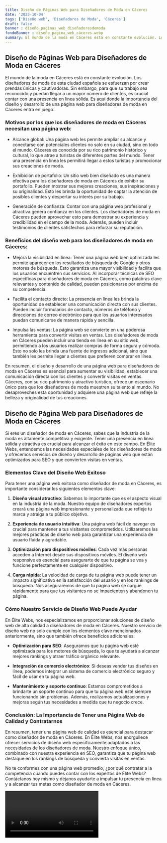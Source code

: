 ```yaml
---
title: Diseño de Páginas Web para Diseñadores de Moda en Cáceres
date: '2023-10-04'
tags: ['Diseño web', 'Diseñadores de Moda', 'Cáceres']
draft: false
banner : diseño_paginas_web_diseñadoresdemoda
fondoBanner : diseño_pagina_web_cáceres.webp
summary: El mundo de la moda en Cáceres está en constante evolución. Los diseñadores de moda de esta ciudad española se esfuerzan por crear prendas únicas y cautivadoras. Sin embargo, para que su trabajo sea reconocido y puedan llegar a un mayor número de clientes, es crucial contar con una presencia en línea sólida. Es aquí donde la importancia del diseño y desarrollo de una página web para diseñadores de moda en Cáceres entra en juego.
---
```


## Diseño de Páginas Web para Diseñadores de Moda en Cáceres

El mundo de la moda en Cáceres está en constante evolución. Los diseñadores de moda de esta ciudad española se esfuerzan por crear prendas únicas y cautivadoras. Sin embargo, para que su trabajo sea reconocido y puedan llegar a un mayor número de clientes, es crucial contar con una presencia en línea sólida. Es aquí donde la importancia del diseño y desarrollo de una página web para diseñadores de moda en Cáceres entra en juego.

### Motivos por los que los diseñadores de moda en Cáceres necesitan una página web:

- Alcance global: Una página web les permite ampliar su alcance y conectarse con potenciales clientes no solo en su ciudad, sino en todo el mundo. Cáceres es conocida por su rico patrimonio histórico y cultural, lo que atrae a turistas de diferentes partes del mundo. Tener una presencia en línea les permitirá llegar a estos turistas y promocionar sus creaciones de moda.

- Exhibición de portafolio: Un sitio web bien diseñado es una manera efectiva para los diseñadores de moda en Cáceres de exhibir su portafolio. Pueden mostrar sus mejores creaciones, sus inspiraciones y su originalidad. Esto les brinda la oportunidad de captar la atención de posibles clientes y despertar su interés por su trabajo.

- Generación de confianza: Contar con una página web profesional y atractiva genera confianza en los clientes. Los diseñadores de moda en Cáceres pueden aprovechar esto para demostrar su experiencia y credibilidad en el campo de la moda. Además, pueden incluir testimonios de clientes satisfechos para reforzar su reputación.

### Beneficios del diseño web para los diseñadores de moda en Cáceres:

- Mejora la visibilidad en línea: Tener una página web bien optimizada les permite aparecer en los resultados de búsqueda de Google y otros motores de búsqueda. Esto garantiza una mayor visibilidad y facilita que los usuarios encuentren sus servicios. Al incorporar técnicas de SEO específicas para diseñadores de moda en Cáceres, como palabras clave relevantes y contenido de calidad, pueden posicionarse por encima de su competencia.

- Facilita el contacto directo: La presencia en línea les brinda la oportunidad de establecer una comunicación directa con sus clientes. Pueden incluir formularios de contacto, números de teléfono y direcciones de correo electrónico para que los usuarios interesados puedan comunicarse de manera rápida y sencilla.

- Impulsa las ventas: La página web se convierte en una poderosa herramienta para convertir visitas en ventas. Los diseñadores de moda en Cáceres pueden incluir una tienda en línea en su sitio web, permitiendo a los usuarios realizar compras de forma segura y cómoda. Esto no solo les brinda una fuente de ingresos adicional, sino que también les permite llegar a clientes que prefieren comprar en línea.

En resumen, el diseño y desarrollo de una página web para diseñadores de moda en Cáceres es esencial para aumentar su visibilidad, establecer una comunicación directa con los clientes y convertir visitas en ventas. Cáceres, con su rico patrimonio y atractivo turístico, ofrece un escenario único para que los diseñadores de moda muestren su talento al mundo. No desaproveches esta oportunidad y adquiere una página web que refleje la belleza y originalidad de tus creaciones.

<GifSeo />

<Cta />

## Diseño de Página Web para Diseñadores de Moda en Cáceres

Si eres un diseñador de moda en Cáceres, sabes que la industria de la moda es altamente competitiva y exigente. Tener una presencia en línea sólida y atractiva es crucial para alcanzar el éxito en este campo. En Élite Webs, entendemos las necesidades especiales de los diseñadores de moda y ofrecemos servicios de diseño y desarrollo de páginas web que están optimizados para SEO y que convierten visitas en ventas.

### Elementos Clave del Diseño Web Exitoso

Para tener una página web exitosa como diseñador de moda en Cáceres, es importante considerar los siguientes elementos clave:

1. **Diseño visual atractivo**: Sabemos lo importante que es el aspecto visual en la industria de la moda. Nuestro equipo de diseñadores expertos creará una página web impresionante y personalizada que refleje tu marca y atraiga a tu público objetivo.

2. **Experiencia de usuario intuitiva**: Una página web fácil de navegar es crucial para mantener a tus visitantes comprometidos. Utilizaremos las mejores prácticas de diseño web para garantizar una experiencia de usuario fluida y agradable.

3. **Optimización para dispositivos móviles**: Cada vez más personas acceden a Internet desde sus dispositivos móviles. El diseño web responsive es esencial para asegurarte de que tu página se vea y funcione perfectamente en cualquier dispositivo.

4. **Carga rápida**: La velocidad de carga de tu página web puede tener un impacto significativo en la satisfacción del usuario y en los rankings de búsqueda. Nos aseguraremos de que tu página web se cargue rápidamente para que tus visitantes no se impacienten y abandonen tu página.

### Cómo Nuestro Servicio de Diseño Web Puede Ayudar

En Élite Webs, nos especializamos en proporcionar soluciones de diseño web de alta calidad a diseñadores de moda en Cáceres. Nuestro servicio de diseño web no solo cumple con los elementos clave mencionados anteriormente, sino que también ofrece beneficios adicionales:

- **Optimización para SEO**: Aseguramos que tu página web esté optimizada para los motores de búsqueda, lo que te ayudará a alcanzar mejores rankings y atraer tráfico orgánico relevante.

- **Integración de comercio electrónico**: Si deseas vender tus diseños en línea, podemos integrar un sistema de comercio electrónico seguro y fácil de usar en tu página web.

- **Mantenimiento y soporte continuo**: Estamos comprometidos a brindarte un soporte continuo para que tu página web esté siempre funcionando sin problemas. Además, realizamos actualizaciones y mejoras según tus necesidades a medida que tu negocio crece.

### Conclusión: La Importancia de Tener una Página Web de Calidad y Contratarnos

En resumen, tener una página web de calidad es esencial para destacar como diseñador de moda en Cáceres. En Élite Webs, nos enorgullece ofrecer servicios de diseño web específicamente adaptados a las necesidades de los diseñadores de moda. Nuestro enfoque único, combinado con nuestra experiencia en SEO, garantiza que tu página web destaque en los rankings de búsqueda y convierta visitas en ventas.

No te conformes con una página web promedio, ¿por qué contratar a la competencia cuando puedes contar con los expertos de Élite Webs? Contáctanos hoy mismo y déjanos ayudarte a impulsar tu presencia en línea y a alcanzar tus metas como diseñador de moda en Cáceres.

<Video />

<CtaBot job='Diseñadores de Moda' city='Cáceres'/>

<Gmaps query='Cáceres+españa+maps' />